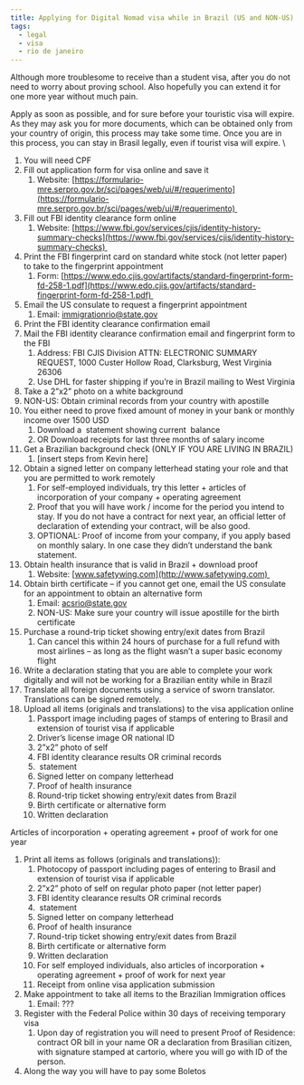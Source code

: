 ```yaml
---
title: Applying for Digital Nomad visa while in Brazil (US and NON-US)
tags:
  - legal
  - visa
  - rio de janeiro
---
```


Although more troublesome to receive than a student visa, after you do not need to worry about proving school. Also hopefully you can extend it for one more year without much pain.


Apply as soon as possible, and for sure before your touristic visa will expire. As they may ask you for more documents, which can be obtained only from your country of origin, this process may take some time. Once you are in this process, you can stay in Brasil legally, even if tourist visa will expire. \


1. You will need CPF
2. Fill out application form for visa online and save it
   1. Website: [https://formulario-mre.serpro.gov.br/sci/pages/web/ui/#/requerimento](https://formulario-mre.serpro.gov.br/sci/pages/web/ui/#/requerimento) 
3. Fill out FBI identity clearance form online
   1. Website: [https://www.fbi.gov/services/cjis/identity-history-summary-checks](https://www.fbi.gov/services/cjis/identity-history-summary-checks) 
4. Print the FBI fingerprint card on standard white stock (not letter paper) to take to the fingerprint appointment
   1. Form: [https://www.edo.cjis.gov/artifacts/standard-fingerprint-form-fd-258-1.pdf](https://www.edo.cjis.gov/artifacts/standard-fingerprint-form-fd-258-1.pdf) 
5. Email the US consulate to request a fingerprint appointment
   1. Email: immigrationrio@state.gov
6. Print the FBI identity clearance confirmation email
7. Mail the FBI identity clearance confirmation email and fingerprint form to the FBI
   1. Address: FBI CJIS Division ATTN: ELECTRONIC SUMMARY REQUEST, 1000 Custer Hollow Road, Clarksburg, West Virginia 26306
   2. Use DHL for faster shipping if you’re in Brazil mailing to West Virginia
8. Take a 2”x2” photo on a white background
9. NON-US: Obtain criminal records from your country with apostille
10. You either need to prove fixed amount of money in your bank or monthly income over 1500 USD
    1. Download a  statement showing current  balance
    2. OR Download receipts for last three months of salary income
11. Get a Brazilian background check (ONLY IF YOU ARE LIVING IN BRAZIL)
    1. \[insert steps from Kevin here]
12. Obtain a signed letter on company letterhead stating your role and that you are permitted to work remotely
    1. For self-employed individuals, try this letter + articles of incorporation of your company + operating agreement
    2. Proof that you will have work / income for the period you intend to stay. If you do not have a contract for next year, an official letter of declaration of extending your contract, will be also good.
    3. OPTIONAL: Proof of income from your company, if you apply based on monthly salary. In one case they didn’t understand the bank statement.
13. Obtain health insurance that is valid in Brazil + download proof
    1. Website: [www.safetywing.com](http://www.safetywing.com) 
14. Obtain birth certificate – if you cannot get one, email the US consulate for an appointment to obtain an alternative form
    1. Email: acsrio@state.gov
    2. NON-US: Make sure your country will issue apostille for the birth certificate
15. Purchase a round-trip ticket showing entry/exit dates from Brazil
    1. Can cancel this within 24 hours of purchase for a full refund with most airlines – as long as the flight wasn’t a super basic economy flight
16. Write a declaration stating that you are able to complete your work digitally and will not be working for a Brazilian entity while in Brazil
17. Translate all foreign documents using a service of sworn translator. Translations can be signed remotely.
18. Upload all items (originals and translations) to the visa application online
    1. Passport image including pages of stamps of entering to Brasil and extension of tourist visa if applicable
    2. Driver’s license image OR national ID
    3. 2”x2” photo of self
    4. FBI identity clearance results OR criminal records
    5.  statement
    6. Signed letter on company letterhead
    7. Proof of health insurance
    8. Round-trip ticket showing entry/exit dates from Brazil
    9. Birth certificate or alternative form
    10. Written declaration

Articles of incorporation + operating agreement + proof of work for one year

1. Print all items as follows (originals and translations)):
   1. Photocopy of passport including pages of entering to Brasil and extension of tourist visa if applicable
   2. 2”x2” photo of self on regular photo paper (not letter paper)
   3. FBI identity clearance results OR criminal records
   4.  statement
   5. Signed letter on company letterhead
   6. Proof of health insurance
   7. Round-trip ticket showing entry/exit dates from Brazil
   8. Birth certificate or alternative form
   9. Written declaration
   10. For self employed individuals, also articles of incorporation + operating agreement + proof of work for next year
   11. Receipt from online visa application submission
2. Make appointment to take all items to the Brazilian Immigration offices 
   1. Email: ???
3. Register with the Federal Police within 30 days of receiving temporary visa
   1. Upon day of registration you will need to present Proof of Residence: contract OR bill in your name OR a declaration from Brasilian citizen, with signature stamped at cartorio, where you will go with ID of the person.
4. Along the way you will have to pay some Boletos
